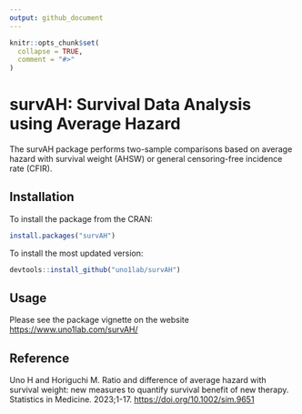 ```yaml
---
output: github_document
---
```


```r
knitr::opts_chunk$set(
  collapse = TRUE,
  comment = "#>"
)
```

# survAH: Survival Data Analysis using Average Hazard
The survAH package performs two-sample comparisons based on average hazard with survival weight (AHSW) or general censoring-free incidence rate (CFIR).


## Installation

To install the package from the CRAN:

``` r
install.packages("survAH")
```

To install the most updated version:

``` r
devtools::install_github("uno1lab/survAH")
```


## Usage
Please see the package vignette on the website <https://www.uno1lab.com/survAH/>



## Reference
Uno H and Horiguchi M. Ratio and difference of average hazard with survival weight: new measures to quantify survival benefit of new therapy. Statistics in Medicine. 2023;1-17. <https://doi.org/10.1002/sim.9651>
